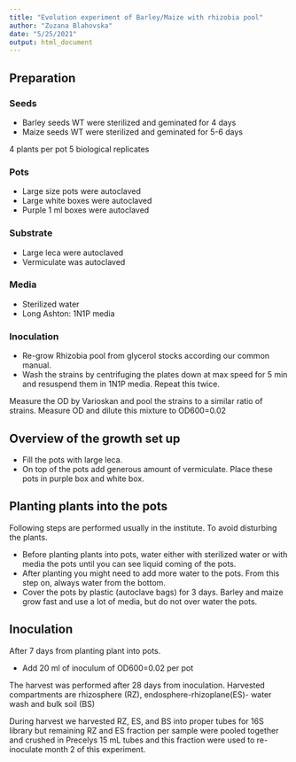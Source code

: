 ```yaml
---
title: "Evolution experiment of Barley/Maize with rhizobia pool"
author: "Zuzana Blahovska"
date: "5/25/2021"
output: html_document
---
```


## Preparation

### Seeds
-	Barley seeds WT were sterilized and geminated for 4 days
-	Maize seeds WT were sterilized and geminated for 5-6 days

4 plants per pot 
5 biological replicates

### Pots
-	Large size pots were autoclaved
-	Large white boxes were autoclaved
-	Purple 1 ml boxes were autoclaved

### Substrate
-	Large leca were autoclaved
-	Vermiculate was autoclaved

### Media
-	Sterilized water
-	Long Ashton: 1N1P media

### Inoculation
-	Re-grow Rhizobia pool from glycerol stocks according our common manual. 
-	Wash the strains by centrifuging the plates down at max speed for 5 min and resuspend them in 1N1P media. Repeat this twice.

Measure the OD by Varioskan and pool the strains to a similar ratio of strains. Measure OD and dilute this mixture to OD600=0.02

## Overview of the growth set up
-	Fill the pots with large leca. 
-	On top of the pots add generous amount of vermiculate. Place these pots in purple box and white box.

## Planting plants into the pots
Following steps are performed usually in the institute. To avoid disturbing the plants.

-	Before planting plants into pots, water either with sterilized water or with media the pots until you can see liquid coming of the pots. 
-	After planting you might need to add more water to the pots. From this step on, always water from the bottom. 
-	Cover the pots by plastic (autoclave bags) for 3 days. Barley and maize grow fast and use a lot of media, but do not over water the pots.

## Inoculation
After 7 days from planting plant into pots. 

-	Add 20 ml of inoculum of OD600=0.02 per pot

The harvest was performed after 28 days from inoculation. Harvested compartments are rhizosphere (RZ), endosphere-rhizoplane(ES)- water wash and bulk soil (BS)

During harvest we harvested RZ, ES, and BS into proper tubes for 16S library but remaining RZ and ES fraction per sample were pooled together and crushed in Precelys 15 mL tubes and this fraction were used to re-inoculate month 2 of this experiment.
